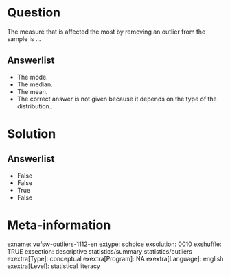 Question
========
The measure that is affected the most by removing an outlier from the
sample is …

Answerlist
----------
* The mode.
* The median.
* The mean.
* The correct answer is not given because it depends on the type of the
  distribution..

Solution
========










Answerlist
----------
* False
* False
* True
* False

Meta-information
================
exname: vufsw-outliers-1112-en
extype: schoice
exsolution: 0010
exshuffle: TRUE
exsection: descriptive statistics/summary statistics/outliers
exextra[Type]: conceptual
exextra[Program]: NA
exextra[Language]: english
exextra[Level]: statistical literacy

